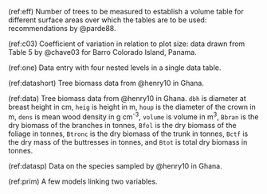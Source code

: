 
<!-- Cross references to have superscripts / underscript in tables and captions -->
<!-- also used to avoid having long captions in R chunk headers                 -->


<!-------------------->
<!-- Table captions --> 
<!-------------------->

<!-- Tables chapter 2 -->

(ref:eff) Number of trees to be measured to establish a volume table for different surface areas over which the tables are to be used: recommendations by @parde88.

(ref:c03) Coefficient of variation in relation to plot size: data drawn from Table 5 by @chave03 for Barro Colorado Island, Panama.


<!-- Tables chapter 4 -->

(ref:one) Data entry with four nested levels in a single data table.

(ref:datashort) Tree biomass data from @henry10 in Ghana.

(ref:data) Tree biomass data from @henry10 in Ghana. `dbh` is diameter at breast height in cm, `heig` is height in m,
`houp` is the diameter of the crown in m, `dens` is mean wood density in g cm^-3^, `volume` is volume in m^3^, `Bbran` is the dry biomass of the branches in tonnes, `Bfol` is the dry biomass of the foliage in tonnes, `Btronc` is the dry biomass of the trunk in tonnes, `Bctf` is the dry mass of the buttresses in tonnes, and `Btot` is total dry biomass in tonnes.

(ref:datasp) Data on the species sampled by @henry10 in Ghana.


<!-- Tables chapter 5 -->

(ref:prim) A few models linking two variables.

